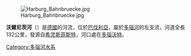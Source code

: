 [[Image:Harburg_Bahnbruecke.jpg|right]]

{{coord|48|42|57|N|10|47|1|E|display=title}}

'''沃爾尼茨河'''（{{lang-de|Wörnitz}}）是[[德國|德國]]的河流，位於[[巴伐利亞|巴伐利亞]]，屬於[[多瑙河|多瑙河]]的左支流，河道全長132公里，發源自[[希灵斯菲斯特|希灵斯菲斯特]]，河口處在[[多瑙沃特|多瑙沃特]]。

{{Authority control}}
{{Germany-geo-stub}}
[[Category:多瑙河水系|Category:多瑙河水系]]